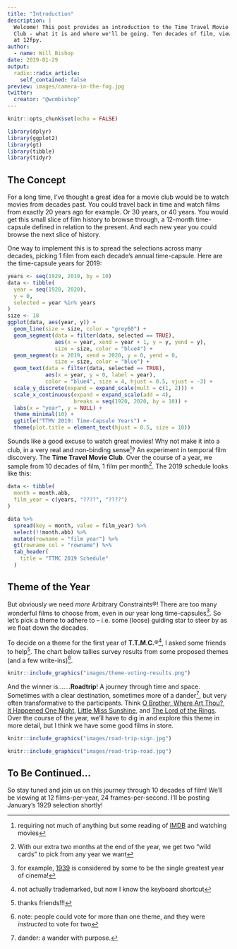 ```yaml
---
title: "Introduction"
description: |
  Welcome! This post provides an introduction to the Time Travel Movie 
  Club - what it is and where we'll be going. Ten decades of film, viewed 
  at 12fpy.
author:
  - name: Will Bishop
date: 2019-01-29
output:
  radix::radix_article:
    self_contained: false
preview: images/camera-in-the-fog.jpg
twitter:
  creator: "@wcmbishop"
---
```


```r
knitr::opts_chunk$set(echo = FALSE)

library(dplyr)
library(ggplot2)
library(gt)
library(tibble)
library(tidyr)
```

## The Concept

For a long time, I've thought a great idea for a movie club would be to watch movies from decades past. You could travel back in time and watch films from exactly 20 years ago for example. Or 30 years, or 40 years. You would get this small slice of film history to browse through, a 12-month time-capsule defined in relation to the present. And each new year you could browse the next slice of history.

One way to implement this is to spread the selections across many decades, picking 1 film from each decade's annual time-capsule. Here are the time-capsule years for 2019:

```r
years <- seq(1929, 2019, by = 10)
data <- tibble(
  year = seq(1920, 2020),
  y = 0,
  selected = year %in% years
)
size <- 18
ggplot(data, aes(year, y)) +
  geom_line(size = size, color = "grey60") +
  geom_segment(data = filter(data, selected == TRUE),
               aes(x = year, xend = year + 1, y = y, yend = y),
               size = size, color = "blue4") +
  geom_segment(x = 2019, xend = 2020, y = 0, yend = 0, 
               size = size, color = "blue") +
  geom_text(data = filter(data, selected == TRUE),
            aes(x = year, y = 0, label = year), 
            color = "blue4", size = 4, hjust = 0.5, vjust = -3) +
  scale_y_discrete(expand = expand_scale(mult = c(1, 2))) +
  scale_x_continuous(expand = expand_scale(add = 4),
                     breaks = seq(1920, 2020, by = 10)) +
  labs(x = "year", y = NULL) +
  theme_minimal(10) +
  ggtitle("TTMV 2019: Time-Capsule Years") +
  theme(plot.title = element_text(hjust = 0.5, size = 10))
```

Sounds like a good excuse to watch great movies! Why not make it into a  club, in a very real and non-binding sense^[requiring not much of anything but some reading of [IMDB](https://www.imdb.com) and watching movies]? An experiment in temporal film discovery. The **Time Travel Movie Club**. Over the course of a year, we sample from 10 decades of film, 1 film per month^[With our extra two months at the end of the year, we get two "wild cards" to pick from any year we want]. The 2019 schedule looks like this:

```r
data <- tibble(
  month = month.abb,
  film_year = c(years, "????", "????")
)

data %>% 
  spread(key = month, value = film_year) %>% 
  select(!!month.abb) %>% 
  mutate(rowname = "film year") %>% 
  gt(rowname_col = "rowname") %>%
  tab_header(
    title = "TTMC 2019 Schedule"
  )
```


## Theme of the Year

But obviously we need *more* Arbitrary Constraints®! There are too many wonderful films to choose from, even in our year long time-capsules^[for example, [1939](https://www.imdb.com/search/title?year=1939&title_type=feature&) is considered by some to be the single greatest year of cinema!]. So let's pick a theme to adhere to -- i.e. some (loose) guiding star to steer by as we float down the decades. 

To decide on a theme for the first year of **T.T.M.C.**®^[not actually trademarked, but now I know the keyboard shortcut], I asked some friends to help^[thanks friends!!!]. The chart below tallies survey results from some proposed themes (and a few write-ins)^[note: people could vote for more than one theme, and they were *instructed* to vote for two]. 

```r
knitr::include_graphics("images/theme-voting-results.png")
```

And the winner is.......**Roadtrip**! A journey through time and space. Sometimes with a clear destination, sometimes more of a dander^[dander: a wander with purpose.], but very often transformative to the participants. Think [O Brother, Where Art Thou?](https://www.imdb.com/title/tt0190590), [It Happened One Night](https://www.imdb.com/title/tt0025316), [Little Miss Sunshine](https://www.imdb.com/title/tt0449059), and [The Lord of the Rings](https://www.imdb.com/title/tt0120737).
Over the course of the year, we'll have to dig in and explore this theme in more detail, but I think we have some good films in store. 

<aside>
```r
knitr::include_graphics("images/road-trip-sign.jpg")
```
</aside>

```r
knitr::include_graphics("images/road-trip-road.jpg")
```


## To Be Continued...

So stay tuned and join us on this journey through 10 decades of film! We'll be viewing at 12 films-per-year, 24 frames-per-second. I'll be posting January's 1929 selection shortly!

